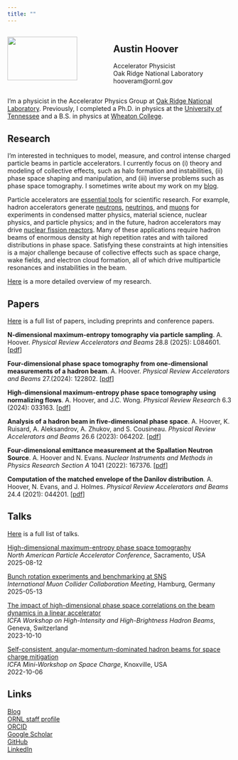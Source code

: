 ```yaml
---
title: ""
---
```


:::: {.columns}

::: {.column width="45%"}

![](images/me_ornl.jpg){width=85%}

:::

::: {.column width="55%"}

## Austin Hoover

Accelerator Physicist \
Oak Ridge National Laboratory \
hooveram@ornl.gov \
:::

::::


I'm a physicist in the Accelerator Physics Group at [Oak Ridge National Laboratory](https://www.ornl.gov). Previously, I completed a Ph.D. in physics at the [University of Tennessee](https://physics.utk.edu) and a B.S. in physics at [Wheaton College]().


## Research

I'm interested in techniques to model, measure, and control intense charged particle beams in particle accelerators. I currently focus on (i) theory and modeling of collective effects, such as halo formation and instabilities, (ii) phase space shaping and manipulation, and (iii) inverse problems such as phase space tomography. I sometimes write about my work on my [blog](https://austin-hoover.github.io/blog/).

Particle accelerators are [essential tools](https://www.nobelprize.org/prizes/themes/accelerators-and-nobel-laureates/) for scientific research. For example, hadron accelerators generate [neutrons](https://neutrons.ornl.gov/sns), [neutrinos](https://www.dunescience.org), and [muons](https://www.scientificamerican.com/article/particle-physicists-dream-of-a-muon-collider/) for experiments in condensed matter physics, material science, nuclear physics, and particle physics; and in the future, hadron accelerators may drive [nuclear fission reactors](https://www.sckcen.be/en/infrastructure/myrrha). Many of these applications require hadron beams of enormous density at high repetition rates and with tailored distributions in phase space. Satisfying these constraints at high intensities is a major challenge because of collective effects such as space charge, wake fields, and electron cloud formation, all of which drive multiparticle resonances and instabilities in the beam.

[Here](./research/index.qmd) is a more detailed overview of my research.


## Papers

[Here](./papers/index.qmd) is a full list of papers, including preprints and conference papers.

**N-dimensional maximum-entropy tomography via particle sampling**.
A. Hoover.
*Physical Review Accelerators and Beams* 28.8 (2025): L084601. 
[[pdf](https://doi.org/10.1103/zl2h-3v32)]

**Four-dimensional phase space tomography from one-dimensional measurements of a hadron beam**.
A. Hoover.
*Physical Review Accelerators and Beams* 27.(2024): 122802. 
[[pdf](https://doi.org/10.1103/PhysRevAccelBeams.27.122802)]

**High-dimensional maximum-entropy phase space tomography using normalizing flows**.
A. Hoover, and J.C. Wong. 
*Physical Review Research* 6.3 (2024): 033163.
[[pdf](https://doi.org/10.1103/PhysRevResearch.6.033163)]

**Analysis of a hadron beam in five-dimensional phase space**.
A. Hoover, K. Ruisard, A. Aleksandrov, A. Zhukov, and S. Cousineau.
*Physical Review Accelerators and Beams* 26.6 (2023): 064202.
[[pdf](https://doi.org/10.1103/PhysRevAccelBeams.26.064202)]

**Four-dimensional emittance measurement at the Spallation Neutron Source**.
A. Hoover and N. Evans.
*Nuclear Instruments and Methods in Physics Research Section A* 1041 (2022): 167376.
[[pdf](https://arxiv.org/abs/2204.08303)] 

**Computation of the matched envelope of the Danilov distribution**.
A. Hoover, N. Evans, and J. Holmes.
*Physical Review Accelerators and Beams* 24.4 (2021): 044201.
[[pdf](https://doi.org/10.1103/PhysRevAccelBeams.24.044201)]


## Talks

[Here](./talks/index.qmd) is a full list of talks.

[High-dimensional maximum-entropy phase space tomography]() \
*North American Particle Accelerator Conference*, Sacramento, USA \
2025-08-12

[Bunch rotation experiments and benchmarking at SNS](https://indico.desy.de/event/45968/contributions/186224/) \
*International Muon Collider Collaboration Meeting*, Hamburg, Germany \
2025-05-13

[The impact of high-dimensional phase space correlations on the beam dynamics in a linear accelerator](https://accelconf.web.cern.ch/hb2023/talks/tuc1c2_talk.pdf) \
*ICFA Workshop on High-Intensity and High-Brightness Hadron Beams*, Geneva, Switzerland \
2023-10-10

[Self-consistent, angular-momentum-dominated hadron beams for space charge mitigation](https://conference.sns.gov/event/335/contributions/528/attachments/892/8194/2022-10-26_Hoover_space_charge_workshop.pdf) \
*ICFA Mini-Workshop on Space Charge*, Knoxville, USA \
2022-10-06


## Links

[Blog](https://austin-hoover.github.io/blog/) \
[ORNL staff profile](https://www.ornl.gov/staff-profile/austin-hoover) \
[ORCID](https://orcid.org/0000-0001-5313-6962) \
[Google Scholar](https://scholar.google.com/citations?user=ReHwHZcAAAAJ&hl=en&oi=ao) \
[GitHub](https://github.com/austin-hoover) \
[LinkedIn](https://www.linkedin.com/in/austinhoover0/) \

